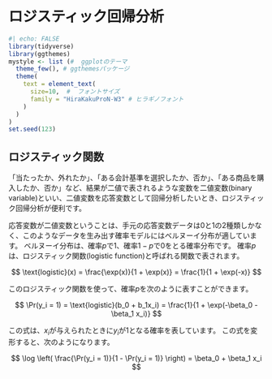 # ロジスティック回帰分析

```r
#| echo: FALSE
library(tidyverse)
library(ggthemes)
mystyle <- list (#  ggplotのテーマ
  theme_few(), # ggthemesパッケージ
  theme(
    text = element_text(
      size=10,  #  フォントサイズ
      family = "HiraKakuProN-W3" # ヒラギノフォント
    )
  )
)
set.seed(123)
```

## ロジスティック関数

「当たったか、外れたか」、「ある会計基準を選択したか、否か」、「ある商品を購入したか、否か」など、結果が二値で表されるような変数を二値変数(binary variable)といい、二値変数を応答変数として回帰分析したいとき、ロジスティック回帰分析が便利です。

応答変数が二値変数ということは、手元の応答変数データは$0$と$1$の2種類しかなく、このようなデータを生み出す確率モデルにはベルヌーイ分布が適しています。
ベルヌーイ分布は、確率$p$で$1$、確率$1-p$で$0$をとる確率分布です。
確率$p$は、ロジスティック関数(logistic function)と呼ばれる関数で表されます。

$$
\text{logistic}(x) = \frac{\exp(x)}{1 + \exp(x)} = \frac{1}{1 + \exp(-x)}
$$

このロジスティック関数を使って、確率$p$を次のように表すことができます。

$$
\Pr(y_i = 1)  = \text{logistic}(b_0 + b_1x_i) =  \frac{1}{1 + \exp(-\beta_0 - \beta_1 x_i)}
$$

この式は、$x_i$が与えられたときに$y_i$が$1$となる確率を表しています。
この式を変形すると、次のようになります。

$$
\log \left( \frac{\Pr(y_i = 1)}{1 - \Pr(y_i = 1)} \right) = \beta_0 + \beta_1 x_i
$$
